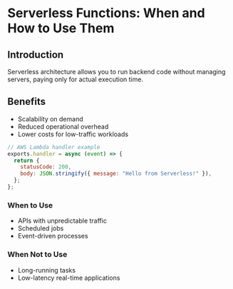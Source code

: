 
<MdxLayout>

# Serverless Functions: When and How to Use Them

## Introduction

Serverless architecture allows you to run backend code without managing servers, paying only for actual execution time.

## Benefits

- Scalability on demand  
- Reduced operational overhead  
- Lower costs for low-traffic workloads  

```javascript
// AWS Lambda handler example
exports.handler = async (event) => {
  return {
    statusCode: 200,
    body: JSON.stringify({ message: "Hello from Serverless!" }),
  };
};
```

### When to Use

- APIs with unpredictable traffic
- Scheduled jobs
- Event-driven processes

### When Not to Use

- Long-running tasks
- Low-latency real-time applications

</MdxLayout>